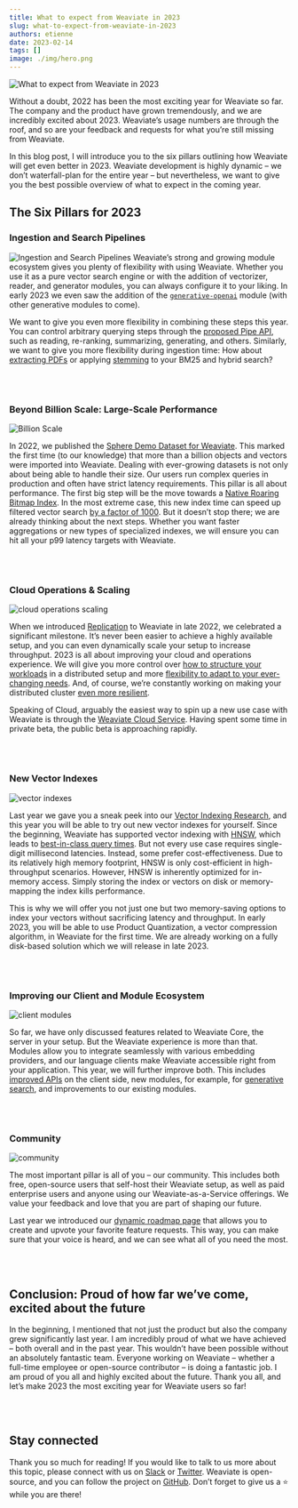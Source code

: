 ```yaml
---
title: What to expect from Weaviate in 2023
slug: what-to-expect-from-weaviate-in-2023
authors: etienne
date: 2023-02-14
tags: []
image: ./img/hero.png
---
```


![What to expect from Weaviate in 2023](./img/hero.png)


Without a doubt, 2022 has been the most exciting year for Weaviate so far. The company and the product have grown tremendously, and we are incredibly excited about 2023. Weaviate’s usage numbers are through the roof, and so are your feedback and requests for what you’re still missing from Weaviate.

In this blog post, I will introduce you to the six pillars outlining how Weaviate will get even better in 2023. Weaviate development is highly dynamic – we don’t waterfall-plan for the entire year – but nevertheless, we want to give you the best possible overview of what to expect in the coming year.

<!-- truncate -->

## The Six Pillars for 2023

### Ingestion and Search Pipelines
![Ingestion and Search Pipelines](./img/search-pipeline.png)
Weaviate’s strong and growing module ecosystem gives you plenty of flexibility with using Weaviate. Whether you use it as a pure vector search engine or with the addition of vectorizer, reader, and generator modules, you can always configure it to your liking. In early 2023 we even saw the addition of the [`generative-openai`](/developers/weaviate/modules/reader-generator-modules/generative-openai) module (with other generative modules to come). 

We want to give you even more flexibility in combining these steps this year. You can control arbitrary querying steps through the [proposed Pipe API](https://github.com/weaviate/weaviate/issues/2560), such as reading, re-ranking, summarizing, generating, and others. Similarly, we want to give you more flexibility during ingestion time: How about [extracting PDFs](https://github.com/weaviate/weaviate/issues/2509) or applying [stemming](https://github.com/weaviate/weaviate/issues/2439) to your BM25 and hybrid search?  

<br></br>

### Beyond Billion Scale: Large-Scale Performance
![Billion Scale](./img/billion-scale.png)

In 2022, we published the [Sphere Demo Dataset for Weaviate](/blog/sphere-dataset-in-weaviate). This marked the first time (to our knowledge) that more than a billion objects and vectors were imported into Weaviate. Dealing with ever-growing datasets is not only about being able to handle their size. Our users run complex queries in production and often have strict latency requirements. This pillar is all about performance. The first big step will be the move towards a [Native Roaring Bitmap Index](https://github.com/weaviate/weaviate/issues/2511). In the most extreme case, this new index time can speed up filtered vector search [by a factor of 1000](https://twitter.com/etiennedi/status/1621180981519458305).  But it doesn’t stop there; we are already thinking about the next steps. Whether you want faster aggregations or new types of specialized indexes, we will ensure you can hit all your p99 latency targets with Weaviate.

<br></br>

### Cloud Operations & Scaling
![cloud operations scaling](./img/cloud-operations-scaling.png)

When we introduced [Replication](/developers/weaviate/concepts/replication-architecture) to Weaviate in late 2022, we celebrated a significant milestone. It’s never been easier to achieve a highly available setup, and you can even dynamically scale your setup to increase throughput. 2023 is all about improving your cloud and operations experience. We will give you more control over [how to structure your workloads](https://github.com/weaviate/weaviate/issues/2586) in a distributed setup and more [flexibility to adapt to your ever-changing needs](https://github.com/weaviate/weaviate/issues/2228). And, of course, we’re constantly working on making your distributed cluster [even more resilient](https://github.com/weaviate/weaviate/issues/2405).

Speaking of Cloud, arguably the easiest way to spin up a new use case with Weaviate is through the [Weaviate Cloud Service](/pricing). Having spent some time in private beta, the public beta is approaching rapidly. 

<br></br>

### New Vector Indexes
![vector indexes](./img/vector-indexes.png)

Last year we gave you a sneak peek into our [Vector Indexing Research](/blog/ann-algorithms-vamana-vs-hnsw), and this year you will be able to try out new vector indexes for yourself. Since the beginning, Weaviate has supported vector indexing with [HNSW](/developers/weaviate/concepts/vector-index), which leads to [best-in-class query times](/developers/weaviate/benchmarks/ann). But not every use case requires single-digit millisecond latencies. Instead, some prefer cost-effectiveness. Due to its relatively high memory footprint, HNSW is only cost-efficient in high-throughput scenarios. However, HNSW is inherently optimized for in-memory access. Simply storing the index or vectors on disk or memory-mapping the index kills performance.

This is why we will offer you not just one but two memory-saving options to index your vectors without sacrificing latency and throughput. In early 2023, you will be able to use Product Quantization, a vector compression algorithm, in Weaviate for the first time. We are already working on a fully disk-based solution which we will release in late 2023. 

<br></br>

### Improving our Client and Module Ecosystem
![client modules](./img/client-modules.png)

So far, we have only discussed features related to Weaviate Core, the server in your setup. But the Weaviate experience is more than that. Modules allow you to integrate seamlessly with various embedding providers, and our language clients make Weaviate accessible right from your application. This year, we will further improve both. This includes [improved APIs](https://github.com/weaviate/weaviate-python-client/issues/205) on the client side, new modules, for example, for [generative search](/developers/weaviate/modules/reader-generator-modules/generative-openai), and improvements to our existing modules. 

<br></br>

### Community
![community](./img/community.png)

The most important pillar is all of you – our community. This includes both free, open-source users that self-host their Weaviate setup, as well as paid enterprise users and anyone using our Weaviate-as-a-Service offerings. We value your feedback and love that you are part of shaping our future. 

Last year we introduced our [dynamic roadmap page](/developers/weaviate/roadmap) that allows you to create and upvote your favorite feature requests. This way, you can make sure that your voice is heard, and we can see what all of you need the most. 

<br></br>

## Conclusion: Proud of how far we’ve come, excited about the future
In the beginning, I mentioned that not just the product but also the company grew significantly last year. I am incredibly proud of what we have achieved – both overall and in the past year. This wouldn’t have been possible without an absolutely fantastic team. Everyone working on Weaviate – whether a full-time employee or open-source contributor – is doing a fantastic job. I am proud of you all and highly excited about the future. Thank you all, and let’s make 2023 the most exciting year for Weaviate users so far!

<br></br>

## Stay connected
Thank you so much for reading! If you would like to talk to us more about this topic, please connect with us on [Slack](https://join.slack.com/t/weaviate/shared_invite/zt-goaoifjr-o8FuVz9b1HLzhlUfyfddhw) or [Twitter](https://twitter.com/weaviate_io).
Weaviate is open-source, and you can follow the project on [GitHub](https://github.com/semi-technologies/weaviate). Don’t forget to give us a ⭐️ while you are there!
